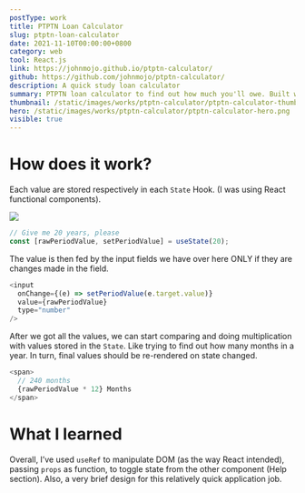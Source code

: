 ```yaml
---
postType: work
title: PTPTN Loan Calculator
slug: ptptn-loan-calculator
date: 2021-11-10T00:00:00+0800
category: web
tool: React.js
link: https://johnmojo.github.io/ptptn-calculator/
github: https://github.com/johnmojo/ptptn-calculator/
description: A quick study loan calculator
summary: PTPTN loan calculator to find out how much you'll owe. Built with Reactjs, a component-based library. The user simply inputs details of the loan & gets results.
thumbnail: /static/images/works/ptptn-calculator/ptptn-calculator-thumbnail.png
hero: /static/images/works/ptptn-calculator/ptptn-calculator-hero.png
visible: true
---
```


# How does it work?

Each value are stored respectively in each `State` Hook. (I was using React functional components).

![](/static/images/works/ptptn-calculator/ptptn-calculator-1.png)

```javascript
// Give me 20 years, please
const [rawPeriodValue, setPeriodValue] = useState(20);
```

The value is then fed by the input fields we have over here ONLY if they are changes made in the field.

```javascript
<input
  onChange={(e) => setPeriodValue(e.target.value)}
  value={rawPeriodValue}
  type="number"
/>
```

After we got all the values, we can start comparing and doing multiplication with values stored in the `State`. Like trying to find out how many months in a year. In turn, final values should be re-rendered on state changed.

```javascript
<span>
  // 240 months
  {rawPeriodValue * 12} Months
</span>
```

# **What I learned**

Overall, I’ve used `useRef` to manipulate DOM (as the way React intended), passing `props` as function, to toggle state from the other component (Help section). Also, a very brief design for this relatively quick application job.
